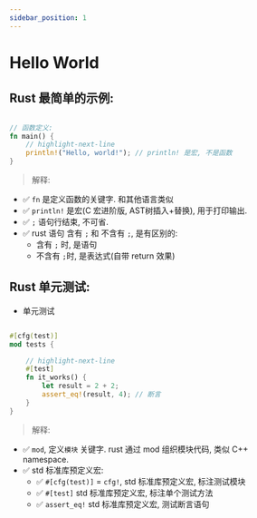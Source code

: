 ```yaml
---
sidebar_position: 1
---
```


# Hello World

## Rust 最简单的示例:



```rust title="demo/src/main.rs" showLineNumbers

// 函数定义:
fn main() {
    // highlight-next-line
    println!("Hello, world!"); // println! 是宏, 不是函数
}

```

> 解释:

- ✅ `fn` 是定义函数的关键字. 和其他语言类似
- ✅ `println!` 是宏(C 宏进阶版, AST树插入+替换), 用于打印输出.
- ✅ `;` 语句行结束, 不可省.
- ✅ rust 语句 含有 `;` 和 不含有 `;`, 是有区别的:
    - 含有 `;` 时, 是语句
    - 不含有 `;`时, 是表达式(自带 return 效果)


## Rust 单元测试:

- 单元测试

```rust title="demo/src/lib.rs" showLineNumbers

#[cfg(test)]
mod tests {

    // highlight-next-line
    #[test]
    fn it_works() {
        let result = 2 + 2;
        assert_eq!(result, 4); // 断言
    }
}

```

> 解释:

- ✅ `mod`, 定义`模块` 关键字. rust 通过 mod 组织模块代码, 类似 C++ namespace.
- ✅ std 标准库预定义宏:
    - ✅ `#[cfg(test)]` = `cfg!`, std 标准库预定义宏, 标注测试模块
    - ✅ `#[test]` std 标准库预定义宏, 标注单个测试方法
    - ✅ `assert_eq!` std 标准库预定义宏, 测试断言语句


